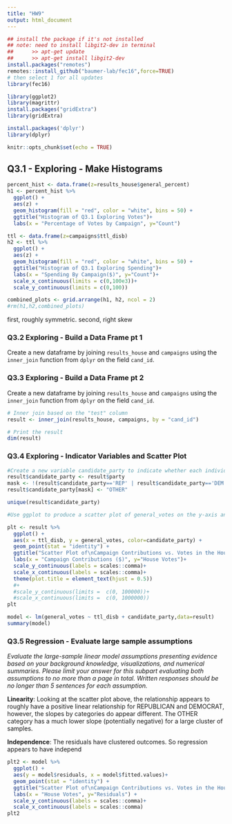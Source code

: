 ```yaml
---
title: "HW9"
output: html_document
---
```


```r
## install the package if it's not installed
## note: need to install libgit2-dev in terminal
##      >> apt-get update
##      >> apt-get install libgit2-dev
install.packages("remotes")
remotes::install_github("baumer-lab/fec16",force=TRUE)
# then select 1 for all updates
library(fec16)

library(ggplot2)
library(magrittr)
install.packages("gridExtra")
library(gridExtra)

install.packages('dplyr')
library(dplyr)

knitr::opts_chunk$set(echo = TRUE)
```

## Q3.1 - Exploring - Make Histograms

```r
percent_hist <- data.frame(z=results_house$general_percent)
h1 <- percent_hist %>%  
  ggplot() + 
  aes(z) +
  geom_histogram(fill = "red", color = "white", bins = 50) +
  ggtitle("Histogram of Q3.1 Exploring Votes")+
  labs(x = "Percentage of Votes by Campaign", y="Count")

ttl <- data.frame(z=campaigns$ttl_disb)
h2 <- ttl %>%  
  ggplot() + 
  aes(z) +
  geom_histogram(fill = "red", color = "white", bins = 50) +
  ggtitle("Histogram of Q3.1 Exploring Spending")+
  labs(x = "Spending By Campaign($)", y="Count")+  
  scale_x_continuous(limits = c(0,100e3))+
  scale_y_continuous(limits = c(0,100))

combined_plots <- grid.arrange(h1, h2, ncol = 2)
#rm(h1,h2,combined_plots)
```

first, roughly symmetric. second, right skew

### Q3.2 Exploring - Build a Data Frame pt 1

Create a new dataframe by joining `results_house` and `campaigns` using the `inner_join` function from `dplyr` on the field `cand_id`.

### Q3.3 Exploring - Build a Data Frame pt 2

Create a new dataframe by joining `results_house` and `campaigns` using the `inner_join` function from `dplyr` on the field `cand_id`.

```r

# Inner join based on the "test" column
result <- inner_join(results_house, campaigns, by = "cand_id")

# Print the result
dim(result)

```

### Q3.4 Exploring - Indicator Variables and Scatter Plot

```r

#Create a new variable candidate_party to indicate whether each individual is a "Democrat", "Republican" or "Other Party" based on the party column.
result$candidate_party <- result$party
mask <- !(result$candidate_party=='REP' | result$candidate_party=='DEM')
result$candidate_party[mask] <- "OTHER"

unique(result$candidate_party)
```

```r
#Use ggplot to produce a scatter plot of general_votes on the y-axis and ttl_disb on the x-axis and color the points with the new candidate_party variable. Please do not transform the variables (log, sqrt, etc.) before plotting. 

plt <- result %>%  
  ggplot() + 
  aes(x = ttl_disb, y = general_votes, color=candidate_party) +
  geom_point(stat = "identity") +
  ggtitle("Scatter Plot of\nCampaign Contributions vs. Votes in the House\n")+
  labs(x = "Campaign Contributions ($)", y="House Votes")+
  scale_y_continuous(labels = scales::comma)+
  scale_x_continuous(labels = scales::comma)+
  theme(plot.title = element_text(hjust = 0.5))
  #+
  #scale_y_continuous(limits =  c(0, 100000))+
  #scale_x_continuous(limits =  c(0, 1000000))
plt
```

```r

model <- lm(general_votes ~ ttl_disb + candidate_party,data=result)
summary(model)
```

### Q3.5 Regression - Evaluate large sample assumptions

*Evaluate the large-sample linear model assumptions presenting evidence based on your background knowledge, visualizations, and numerical summaries. Please limit your answer for this subpart evaluating both assumptions to no more than a page in total. Written responses should be no longer than 5 sentences for each assumption.*

**Linearity**: Looking at the scatter plot above, the relationship appears to roughly have a positive linear relationship for REPUBLICAN and DEMOCRAT, however, the slopes by categories do appear different. The OTHER category has a much lower slope (potentially negative) for a large cluster of samples.

**Independence**: The residuals have clustered outcomes. So regression appears to have independ

```r
plt2 <- model %>%  
  ggplot() + 
  aes(y = model$residuals, x = model$fitted.values)+
  geom_point(stat = "identity") +
  ggtitle("Scatter Plot of\nCampaign Contributions vs. Votes in the House\n")+
  labs(x = "House Votes", y="Residuals") +
  scale_y_continuous(labels = scales::comma)+
  scale_x_continuous(labels = scales::comma)
plt2
```
